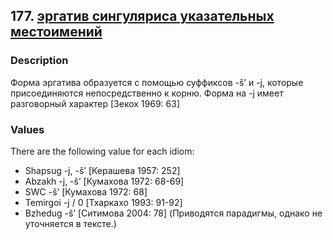 ## 177. <a href =  'https://agricolamz.github.io/The_Circassian_Isoglosses_Database/177.html'>эргатив сингуляриса указательных местоимений</a>
### Description

Форма эргатива образуется с помощью суффиксов -š' и -j, которые присоединяются непосредственно к корню. Форма на -j имеет разговорный характер [Зекох 1969: 63]

### Values
There are the following value for each idiom:

* Shapsug  -j, -š’ [Керашева 1957: 252] 
* Abzakh  -j, -š’ [Кумахова 1972: 68-69] 
* SWC  -š’ [Кумахова 1972: 68] 
* Temirgoi  -j / 0 [Тхаркахо 1993: 91-92] 
* Bzhedug  -š' [Ситимова 2004: 78] (Приводятся парадигмы, однако не уточняется в тексте.)

